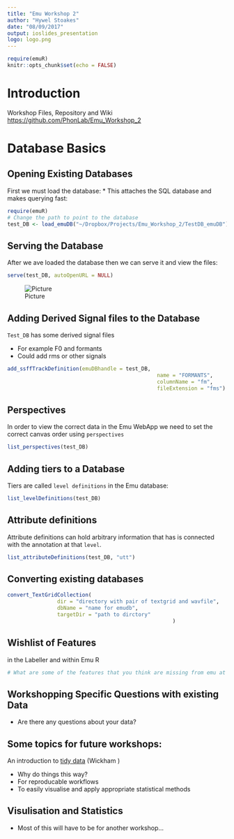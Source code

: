 ```yaml
---
title: "Emu Workshop 2"
author: "Hywel Stoakes"
date: "08/09/2017"
output: ioslides_presentation
logo: logo.png
---
```


```r
require(emuR)
knitr::opts_chunk$set(echo = FALSE)
```
# Introduction

Workshop Files, Repository and Wiki
[https://github.com/PhonLab/Emu_Workshop_2](https://github.com/PhonLab/Emu_Workshop_2)

# Database Basics

## Opening Existing Databases

First we must load the database:
	* This attaches the SQL database and makes querying fast:
	
```r
require(emuR)
# Change the path to point to the database
test_DB <- load_emuDB("~/Dropbox/Projects/Emu_Workshop_2/TestDB_emuDB")
```

## Serving the Database
After we ave loaded the database then we can serve it and view the files:
```r
serve(test_DB, autoOpenURL = NULL)
```
![Picture](figures/screenshot1.png)

## Adding Derived Signal files to the Database
`Test_DB` has some derived signal files 

* For example F0 and formants
* Could add rms or other signals

```r
add_ssffTrackDefinition(emuDBhandle = test_DB, 
												name = "FORMANTS", 
												columnName = "fm",
												fileExtension = "fms")
```

## Perspectives
In order to view the correct data in the Emu WebApp we need to set the correct canvas order using `perspectives`
```r
list_perspectives(test_DB)
```

## Adding tiers to a Database

Tiers are called `level definitions` in the Emu database:
```r
list_levelDefinitions(test_DB)
```

## Attribute definitions

Attribute definitions can hold arbitrary information that has is connected with the annotation at that `level`.

```r
list_attributeDefinitions(test_DB, "utt")
```

## Converting existing databases

```r
convert_TextGridCollection(
				dir = "directory with pair of textgrid and wavfile",
				dbName = "name for emudb",
				targetDir = "path to dirctory"
													 )
```


## Wishlist of Features 
 in the Labeller and within Emu R
```r
# What are some of the features that you think are missing from emu at the moment?
```

## Workshopping Specific Questions with existing Data

* Are there any questions about your data?

## Some topics for future workshops:

An introduction to [tidy data](http://r4ds.had.co.nz/tidy.html) (Wickham
)

* Why do things this way?
* For reproducable workflows
* To easily visualise and apply appropriate statistical methods

## Visulisation and Statistics

* Most of this will have to be for another workshop...

